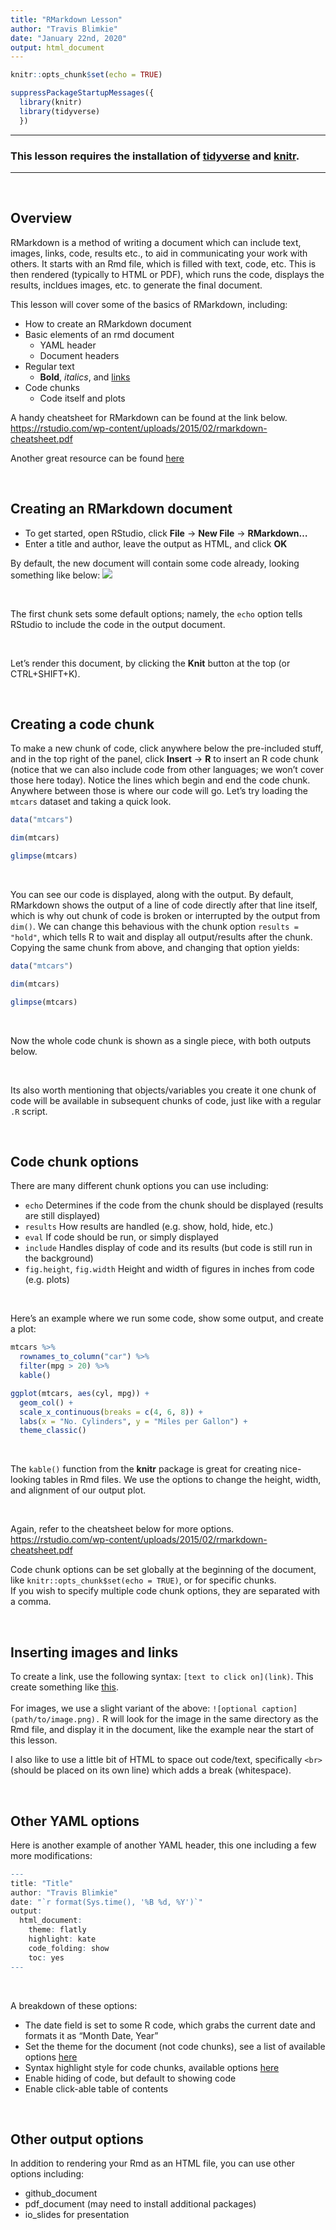 ```yaml
---
title: "RMarkdown Lesson"
author: "Travis Blimkie"
date: "January 22nd, 2020"
output: html_document
---
```


```r
knitr::opts_chunk$set(echo = TRUE)
```

```r
suppressPackageStartupMessages({
  library(knitr)
  library(tidyverse)
  })
```

***

### This lesson requires the installation of [tidyverse](https://www.tidyverse.org/) and [knitr](https://yihui.org/knitr/).

***

<br>

## Overview
RMarkdown is a method of writing a document which can include text, images,
links, code, results etc., to aid in communicating your work with others. It
starts with an Rmd file, which is filled with text, code, etc. This is then
rendered (typically to HTML or PDF), which runs the code, displays the results,
incldues images, etc. to generate the final document.  

This lesson will cover some of the basics of RMarkdown, including:

- How to create an RMarkdown document
- Basic elements of an rmd document
  - YAML header
  - Document headers
- Regular text
  - **Bold**, *italics*, and [links]()
- Code chunks
  - Code itself and plots

A handy cheatsheet for RMarkdown can be found at the link below.  
<https://rstudio.com/wp-content/uploads/2015/02/rmarkdown-cheatsheet.pdf>  

Another great resource can be found [here](https://bookdown.org/yihui/rmarkdown/)

<br>

## Creating an RMarkdown document

- To get started, open RStudio, click **File** -> **New File** -> **RMarkdown...**
- Enter a title and author, leave the output as HTML, and click **OK**

By default, the new document will contain some code already, looking something like below:
![](rmd_screenshot.png)

<br>

The first chunk sets some default options; namely, the `echo` option tells
RStudio to include the code in the output document.  

<br>

Let's render this document, by clicking the **Knit** button at the top (or
CTRL+SHIFT+K).

<br>

## Creating a code chunk
To make a new chunk of code, click anywhere below the pre-included stuff, and in
the top right of the panel, click **Insert** -> **R** to insert an R code chunk
(notice that we can also include code from other languages; we won't cover those
here today). Notice the lines which begin and end the code chunk. Anywhere
between those is where our code will go. Let's try loading the `mtcars` dataset
and taking a quick look.
```r
data("mtcars")

dim(mtcars)

glimpse(mtcars)
```

<br>

You can see our code is displayed, along with the output. By default, RMarkdown
shows the output of a line of code directly after that line itself, which is why
out chunk of code is broken or interrupted by the output from `dim()`. We can
change this behavious with the chunk option `results = "hold"`, which tells R to
wait and display all output/results after the chunk. Copying the same chunk from
above, and changing that option yields:
```r
data("mtcars")

dim(mtcars)

glimpse(mtcars)
```

<br>

Now the whole code chunk is shown as a single piece, with both outputs below.  

<br>

Its also worth mentioning that objects/variables you create it one chunk of code
will be available in subsequent chunks of code, just like with a regular `.R`
script.

<br>

## Code chunk options
There are many different chunk options you can use including:

- `echo` Determines if the code from the chunk should be displayed (results are  still displayed)
- `results` How results are handled (e.g. show, hold, hide, etc.)
- `eval` If code should be run, or simply displayed
- `include` Handles display of code and its results (but code is still run in the background)
- `fig.height`, `fig.width` Height and width of figures in inches from code (e.g. plots)

<br>

Here's an example where we run some code, show some output, and create a plot:
```r
mtcars %>% 
  rownames_to_column("car") %>% 
  filter(mpg > 20) %>% 
  kable()

ggplot(mtcars, aes(cyl, mpg)) +
  geom_col() +
  scale_x_continuous(breaks = c(4, 6, 8)) +
  labs(x = "No. Cylinders", y = "Miles per Gallon") +
  theme_classic()
```

<br>

The `kable()` function from the **knitr** package is great for creating
nice-looking tables in Rmd files. We use the options to change the height,
width, and alignment of our output plot.

<br>

Again, refer to the cheatsheet below for more options.  
<https://rstudio.com/wp-content/uploads/2015/02/rmarkdown-cheatsheet.pdf>

Code chunk options can be set globally at the beginning of the document, like
`knitr::opts_chunk$set(echo = TRUE)`, or for specific chunks.  
If you wish to specify multiple code chunk options, they are separated with a
comma.

<br>

## Inserting images and links
To create a link, use the following syntax: `[text to click on](link)`.  This create something like [this](https://rstudio.com/wp-content/uploads/2015/02/rmarkdown-cheatsheet.pdf).  
<br>
For images, we use a slight variant of the above: `![optional
caption](path/to/image.png).` R will look for the image in the same directory as
the Rmd file, and display it in the document, like the example near the start of
this lesson.

I also like to use a little bit of HTML to space out code/text, specifically
`<br>` (should be placed on its own line) which adds a break (whitespace).

<br>

## Other YAML options
Here is another example of another YAML header, this one including a few more
modifications:

``` r
---
title: "Title"
author: "Travis Blimkie"
date: "`r format(Sys.time(), '%B %d, %Y')`"
output:
  html_document:
    theme: flatly
    highlight: kate
    code_folding: show
    toc: yes
---
```

<br>

A breakdown of these options:

- The date field is set to some R code, which grabs the current date and formats it as "Month Date, Year"
- Set the theme for the document (not code chunks), see a list of available options [here](https://bookdown.org/yihui/rmarkdown/html-document.html#appearance-and-style)
- Syntax highlight style for code chunks, available options [here](https://bookdown.org/yihui/rmarkdown/html-document.html#appearance-and-style)
- Enable hiding of code, but default to showing code
- Enable click-able table of contents

<br>

## Other output options
In addition to rendering your Rmd as an HTML file, you can use other options including:

- github_document
- pdf_document (may need to install additional packages)
- io_slides for presentation

<br>

